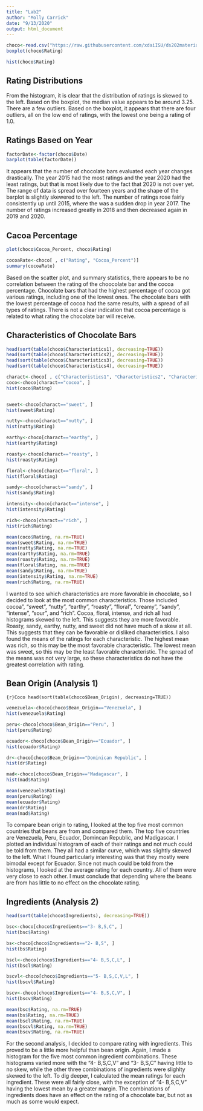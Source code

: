 ```yaml
---
title: "Lab2"
author: "Molly Carrick"
date: "9/13/2020"
output: html_document
---
```


```r

choco<-read.csv("https://raw.githubusercontent.com/xdaiISU/ds202materials/master/hwlabs/data/choco.csv")
boxplot(choco$Rating)
```
```r
hist(choco$Rating)
```


## Rating Distributions


From the histogram, it is clear that the distribution of ratings is skewed to the left.  Based on the boxplot, the median value appears to be around 3.25.  There are a few outliers.  Based on the boxplot, it appears that there are four outliers, all on the low end of ratings, with the lowest one being a rating of 1.0.  

## Ratings Based on Year


```r
factorDate<-factor(choco$Date)
barplot(table(factorDate))
```


It appears that the number of chocolate bars evaluated each year changes drastically.  The year 2015 had the most ratings and the year 2020 had the least ratings, but that is most likely due to the fact that 2020 is not over yet.  The range of data is spread over fourteen years and the shape of the barplot is slightly skewered to the left.  The number of ratings rose fairly consistently up until 2015, where the was a sudden drop in year 2017.  The number of ratings increased greatly in 2018 and then decreased again in 2019 and 2020.

## Cacoa Percentage
```r
plot(choco$Cocoa_Percent, choco$Rating)
```
```r
cocoaRate<-choco[ , c("Rating", "Cocoa_Percent")]
summary(cocoaRate)
```
Based on the scatter plot, and summary statistics, there appears to be no correlation between the rating of the choocolate bar and the cocoa percentage.  Chocolate bars that had the highest percentage of cocoa got various ratings, including one of the lowest ones.  The chocolate bars with the lowest percentage of cocoa had the same results, with a spread of all types of ratings.  There is not a clear indication that cocoa percentage is related to what rating the chocolate bar will receive.



## Characteristics of Chocolate Bars

```r
head(sort(table(choco$Characteristics1), decreasing=TRUE))
head(sort(table(choco$Characteristics2), decreasing=TRUE))
head(sort(table(choco$Characteristics3), decreasing=TRUE))
head(sort(table(choco$Characteristics4), decreasing=TRUE))
```


```r
charact<-choco[ , c("Characteristics1", "Characteristics2", "Characteristics3", "Characteristics4")]
coco<-choco[charact=="cocoa", ]
hist(coco$Rating)


sweet<-choco[charact=="sweet", ]
hist(sweet$Rating)

nutty<-choco[charact=="nutty", ]
hist(nutty$Rating)

earthy<-choco[charact=="earthy", ]
hist(earthy$Rating)

roasty<-choco[charact=="roasty", ]
hist(roasty$Rating)

floral<-choco[charact=="floral", ]
hist(floral$Rating)

sandy<-choco[charact=="sandy", ]
hist(sandy$Rating)

intensity<-choco[charact=="intense", ]
hist(intensity$Rating)

rich<-choco[charact=="rich", ]
hist(rich$Rating)

mean(coco$Rating, na.rm=TRUE)
mean(sweet$Rating, na.rm=TRUE)
mean(nutty$Rating, na.rm=TRUE)
mean(earthy$Rating, na.rm=TRUE)
mean(roasty$Rating, na.rm=TRUE)
mean(floral$Rating, na.rm=TRUE)
mean(sandy$Rating, na.rm=TRUE)
mean(intensity$Rating, na.rm=TRUE)
mean(rich$Rating, na.rm=TRUE)
```

I wanted to see which characteristics are more favorable in chocolate, so I decided to look at the most common characteristics.  Those included cocoa", "sweet", "nutty", "earthy", "roasty", "floral", "creamy", "sandy", "intense", "sour", and "rich".  Cocoa, floral, intense, and rich all had histograms skewed to the left.  This suggests they are more favorable.  Roasty, sandy, earthy, nutty, and sweet did not have much of a skew at all.  This suggests that they can be favorable or disliked characteristics.  I also found the means of the ratings for each characteristic. The highest mean was rich, so this may be the most favorable characteristic.  The lowest mean was sweet, so this may be the least favorable characteristic.  The spread of the means was not very large, so these characteristics do not have the greatest correlation with rating.


## Bean Origin (Analysis 1)
```{r}Coco
head(sort(table(choco$Bean_Origin), decreasing=TRUE))
```

```r
venezuela<-choco[choco$Bean_Origin=="Venezuela", ]
hist(venezuela$Rating)
```
```r
peru<-choco[choco$Bean_Origin=="Peru", ]
hist(peru$Rating)
```
```r
ecuador<-choco[choco$Bean_Origin=="Ecuador", ]
hist(ecuador$Rating)
```
```r
dr<-choco[choco$Bean_Origin=="Dominican Republic", ]
hist(dr$Rating)
```
```r
mad<-choco[choco$Bean_Origin=="Madagascar", ]
hist(mad$Rating)

```
```r
mean(venezuela$Rating)
mean(peru$Rating)
mean(ecuador$Rating)
mean(dr$Rating)
mean(mad$Rating)
```

To compare bean origin to rating, I looked at the top five most common countries that beans are from and compared them.  The top five countries are Venezuela, Peru, Ecuador, Domincan Republic, and Madigascar.  I plotted an individual histogram of each of their ratings and not much could be told from them.  They all had a similar curve, which was slightly skewed to the left.  What I found particularly interesting was that they mostly were bimodal except for Ecuador.  Since not much could be told from the histograms, I looked at the average rating for each country.  All of them were very close to each other.  I must conclude that depending where the beans are from has little to no effect on the chocolate rating.

## Ingredients (Analysis 2)

```r
head(sort(table(choco$Ingredients), decreasing=TRUE))

bsc<-choco[choco$Ingredients=="3- B,S,C", ]
hist(bsc$Rating)

bs<-choco[choco$Ingredients=="2- B,S", ]
hist(bs$Rating)

bscl<-choco[choco$Ingredients=="4- B,S,C,L", ]
hist(bscl$Rating)

bscvl<-choco[choco$Ingredients=="5- B,S,C,V,L", ]
hist(bscvl$Rating)

bscv<-choco[choco$Ingredients=="4- B,S,C,V", ]
hist(bscv$Rating)

mean(bsc$Rating, na.rm=TRUE)
mean(bs$Rating, na.rm=TRUE)
mean(bscl$Rating, na.rm=TRUE)
mean(bscvl$Rating, na.rm=TRUE)
mean(bscv$Rating, na.rm=TRUE)
```

For the second analysis, I decided to compare rating with ingredients.  This proved to be a little more helpful than bean origin.  Again, I made a histogram for the five most common ingredient combinations.  These histograms varied more with the "4- B,S,C,V" and "3- B,S,C" having little to no skew, while the other three combinations of ingredients were slighlty skewed to the left.  To dig deeper, I calculated the mean ratings for each ingredient.  These were all fairly close, with the exception of "4- B,S,C,V" having the lowest mean by a greater margin.  The combinations of ingredients does have an effect on the rating of a chocolate bar, but not as much as some would expect.



